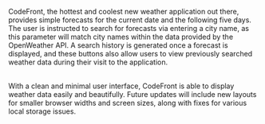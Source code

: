 CodeFront, the hottest and coolest new weather application out there, provides simple forecasts for the current date and the following five days.
The user is instructed to search for forecasts via entering a city name, as this parameter will match city names within the data provided by the
OpenWeather API. A search history is generated once a forecast is displayed, and these buttons also allow users to view previously searched weather
data during their visit to the application.<br /><br />

With a clean and minimal user interface, CodeFront is able to display weather data easily and beautifully. Future updates will include new layouts
for smaller browser widths and screen sizes, along with fixes for various local storage issues.
